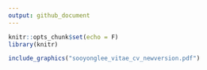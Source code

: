 ```yaml
---
output: github_document
---
```


```r
knitr::opts_chunk$set(echo = F)
library(knitr)
```



```r
include_graphics("sooyonglee_vitae_cv_newversion.pdf")
```

<!-- [embed]sooyonglee_vitae_cv_newversion.pdf[/embed] -->

<!-- ![Alternate Name](sooyonglee_vitae_cv_newversion.pdf){width=1000px, height=2000px} -->